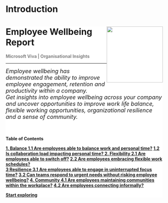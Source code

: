 Introduction
=====================================

<div class="jumbotron" style="background-color:#FFFFFF;">
<img src="Microsoft-Viva-Insights-logo.png" style="float:right;width:180px;height:180px;">
  <h1 class="display-4">Employee Wellbeing Report</h1>
  <p class="lead" style="color:gray;"> <B> Microsoft Viva | Organisational Insights </B></p>
  <hr class="my-4">
  <p>  <font size="+1"> <em> Employee wellbeing has demonstrated the ability to improve employee engagement, retention and productivity within a company. 
  <br> Get insights into employee wellbeing across your company and uncover opportunities to improve work life balance, flexible working opportunities, organizational resilience and a sense of community. </em> </font></p>
  <br>
  <h4>Table of Contents</p>
  <div class="row">
  <div class="col-md-6">
  <div class="list-group">
  <a href="#balance-1" class="list-group-item"> <B> 1. Balance </B></a>
  <a href="#balance-1" class="list-group-item">1.1 Are employees able to balance work and personal time?</a>
  <a href="#balance-2" class="list-group-item">1.2 Is collaboration load impacting personal time? </a>
    <a href="#flexibility-1" class="list-group-item"> <B> 2. Flexibility </B></a>
  <a href="#flexibility-1" class="list-group-item">2.1 Are employees able to switch off?</a>
  <a href="#flexibility-2" class="list-group-item">2.2 Are employees embracing flexible work schedules?</a>
  </div>
  </div>
  <div class="col-md-6">
  <div class="list-group">
  <a href="#resilience-1" class="list-group-item"><B> 3 Resilience </B></a>
  <a href="#resilience-1" class="list-group-item">3.1 Are employees able to engage in uninterrupted focus time?</a>
  <a href="#resilience-2" class="list-group-item">3.2 Can teams respond to urgent needs without risking employee wellbeing?</a>
  <a href="#community-1" class="list-group-item"><B> 4. Community </B></a>
  <a href="#community-1" class="list-group-item">4.1 Are employees maintaining communities within the workplace?</a>
  <a href="#community-2" class="list-group-item">4.2 Are employees connecting informally?</a>
  </div>
  </div>
  </div>
  <p class="lead">
    <a class="btn btn-primary btn-lg" href="#balance-1" role="button">Start exploring</a>
  </p>
</div>
<br>
